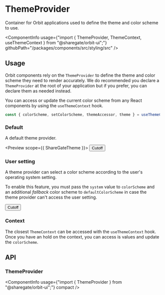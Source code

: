 
<Meta
    title="Components/ThemeProvider"
    id="theme-provider"
/>

# ThemeProvider

<Tagline>Container for Orbit applications used to define the theme and color scheme to use.</Tagline>

<ComponentInfo
    usage={"import { ThemeProvider, ThemeContext, useThemeContext } from \"@sharegate/orbit-ui\";"}
    githubPath="/packages/components/src/styling/src"
/>

## Usage

Orbit components rely on the `ThemeProvider` to define the theme and color scheme they need to render accurately. We do recommended you declare a `ThemeProvider` at the root of your application but if you prefer, you can declare them as needed instead.

You can access or update the current color scheme from any React components by using the `useThemeContext` hook.

```jsx
const { colorScheme, setColorScheme, themeAccessor, theme } = useThemeContext();
```

### Default

A default theme provider.

<Preview scope={{ ShareGateTheme }}>
    <Story name="default">
        <ThemeProvider theme={ShareGateTheme} colorScheme="light">
            <Button variant="primary">Cutoff</Button>
        </ThemeProvider>
    </Story>
</Preview>

### User setting

A theme provider can select a color scheme according to the user's operating system setting.

To enable this feature, you must pass the `system` value to `colorScheme` and an additional *fallback* color scheme to `defaultColorScheme` in case the theme provider can't access the user setting.

<Preview>
    <Story name="system">
        <ThemeProvider theme={ShareGateTheme} colorScheme="system" defaultColorScheme="light">
            <Button variant="primary">Cutoff</Button>
        </ThemeProvider>
    </Story>
</Preview>

### Context

The closest `ThemeContext` can be accessed with the `useThemeContext` hook. Once you have an hold on the context, you can access is values and update the `colorScheme`.

<Preview filePath="/styling/docs/theme-provider/ColorSchemePicker" />

## API

### ThemeProvider

<ComponentInfo
    usage={"import { ThemeProvider } from \"@sharegate/orbit-ui\";"}
    compact
/>

<ArgsTable of={ThemeProvider} sort="alpha" />
